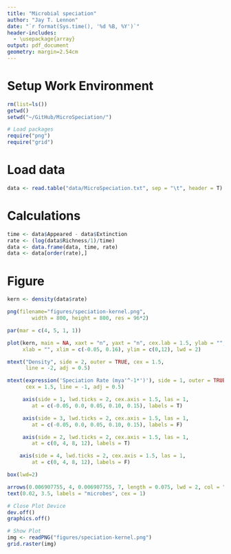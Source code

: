 ```yaml
---
title: "Microbial speciation"
author: "Jay T. Lennon"
date: "`r format(Sys.time(), '%d %B, %Y')`"
header-includes:
  - \usepackage{array}
output: pdf_document
geometry: margin=2.54cm
---
```


# Setup Work Environment

```r
rm(list=ls())
getwd()
setwd("~/GitHub/MicroSpeciation/")

# Load packages
require("png")
require("grid")
````

# Load data
```r
data <- read.table("data/MicroSpeciation.txt", sep = "\t", header = T)
```

# Calculations
```r
time <- data$Appeared - data$Extinction
rate <- (log(data$Richness/1)/time)
data <- data.frame(data, time, rate)
data <- data[order(rate),] 
```

# Figure
```r
kern <- density(data$rate) 

png(filename="figures/speciation-kernel.png",
        width = 800, height = 800, res = 96*2)

par(mar = c(4, 5, 1, 1))  

plot(kern, main = NA, xaxt = "n", yaxt = "n", cex.lab = 1.5, ylab = "",
     xlab = "", xlim = c(-0.05, 0.16), ylim = c(0,12), lwd = 2)

mtext("Density", side = 2, outer = TRUE, cex = 1.5, 
      line = -2, adj = 0.5)

mtext(expression('Speciation Rate (mya'^-1*')'), side = 1, outer = TRUE, 
      cex = 1.5, line = -1, adj = 0.5)

     axis(side = 1, lwd.ticks = 2, cex.axis = 1.5, las = 1,
        at = c(-0.05, 0.0, 0.05, 0.10, 0.15), labels = T)

     axis(side = 3, lwd.ticks = 2, cex.axis = 1.5, las = 1,
        at = c(-0.05, 0.0, 0.05, 0.10, 0.15), labels = F)

     axis(side = 2, lwd.ticks = 2, cex.axis = 1.5, las = 1,
        at = c(0, 4, 8, 12), labels = T)

    axis(side = 4, lwd.ticks = 2, cex.axis = 1.5, las = 1,
        at = c(0, 4, 8, 12), labels = F)

box(lwd=2)

arrows(0.006907755, 4, 0.006907755, 7, length = 0.075, lwd = 2, col = "Black")
text(0.02, 3.5, labels = "microbes", cex = 1)

# Close Plot Device
dev.off()
graphics.off()

# Show Plot
img <- readPNG("figures/speciation-kernel.png")
grid.raster(img)
```
